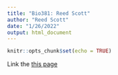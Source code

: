 ```yaml
---
title: "Bio381: Reed Scott"
author: "Reed Scott"
date: "1/26/2022"
output: html_document
---
```


```r
knitr::opts_chunk$set(echo = TRUE)
```

Link the [this page](newpage.html)